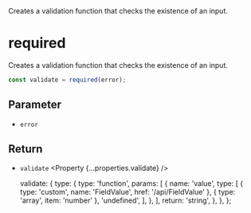 
<Title>required</Title>
<Description>
  Creates a validation function that checks the existence of an input.
</Description>

# required

Creates a validation function that checks the existence of an input.

```ts
const validate = required(error);
```

## Parameter

- `error` <Property type="string" />

## Return

- `validate` <Property {...properties.validate} />

  validate: {
    type: {
      type: 'function',
      params: [
        {
          name: 'value',
          type: [
            { type: 'custom', name: 'FieldValue', href: '/api/FieldValue' },
            { type: 'array', item: 'number' },
            'undefined',
          ],
        },
      ],
      return: 'string',
    },
  },
};
